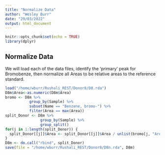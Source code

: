 ```yaml
---
title: "Normalize Data"
author: "Wesley Burr"
date: "29/03/2022"
output: html_document
---
```


```r
knitr::opts_chunk$set(echo = TRUE)
library(dplyr)
```

## Normalize Data

We will load each of the data files, identify the 'primary' peak for
Bromobenze, then normalize all Areas to be relative areas to the
reference standard.

```r
load("/home/wburr/Rushali_REST/Donor8/D8.rda")
D8m$Area<-as.numeric(D8m$Area)
bromo <- D8m %>% 
           group_by(Sample) %>% 
           subset(Name == "Benzene, bromo-") %>%
           filter(Area == max(Area))
split_Donor <- D8m %>% 
                group_by(Sample) %>%
                group_split()
for(j in 1:length(split_Donor)) {
  split_Donor[[j]]$Area <- split_Donor[[j]]$Area / unlist(bromo[j, "Area"])
}
D8m <- do.call("rbind", split_Donor)
save(file = "/home/wburr/Rushali_REST/Donor8/D8n.rda", D8m)
```

